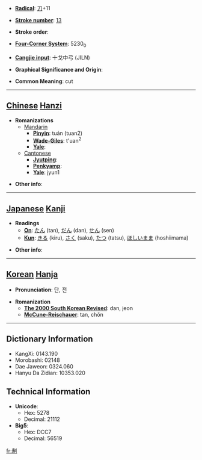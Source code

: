 * '''[[Wiktionary:Chinese radical index| Radical]]''': [[Wiktionary:Chinese radical index 刀|刀]]+11

* '''[[Wiktionary:Chinese total strokes index|Stroke number]]''': [[Wiktionary:Chinese total strokes index 13|13]]

* '''Stroke order''': 

* '''[[Wiktionary:Chinese four corner index|Four-Corner System]]''': 5230<sub>0</sub>

* '''[[Wiktionary:Chinese Cangjie index|Cangjie input]]''': 十戈中弓 (JILN)

* '''Graphical Significance and Origin''': 

* '''Common Meaning''': cut

----

== [[Chinese]] [[Hanzi]] ==

* '''Romanizations'''
** [[Mandarin]]
*** '''[[Pinyin]]''': tuán (tuan2)
*** '''[[Wade-Giles]]''': t'uan<sup>2</sup>
*** '''[[Yale]]''': 
**[[Cantonese]]
***'''[[Jyutping]]''':
***'''[[Penkyamp]]''': 
***'''[[Yale]]''': jyun1

* '''Other info''': 

----

== [[Japanese]] [[Kanji]] ==

* '''Readings'''
** '''[[On]]''': [[たん]] (tan), [[だん]] (dan), [[せん]] (sen)
** '''[[Kun]]''': [[きる]] (kiru), [[さく]] (saku), [[たつ]] (tatsu), [[ほしいまま]] (hoshiimama)

* '''Other info''':  

----

== [[Korean]] [[Hanja]] ==

* '''Pronunciation''': 단, 전

* '''Romanization'''
** '''[[The 2000 South Korean Revised Romanization|The 2000 South Korean Revised]]''': dan, jeon
** '''[[McCune-Reischauer]]''': tan, chŏn

----

== Dictionary Information ==

* KangXi: 0143.190
* Morobashi: 02148
* Dae Jaweon: 0324.060
* Hanyu Da Zidian: 10353.020

== Technical Information ==

* '''Unicode''':
** Hex: 5278
** Decimal: 21112
* '''Big5''':
** Hex: DCC7
** Decimal: 56519

[[fr:剸]]